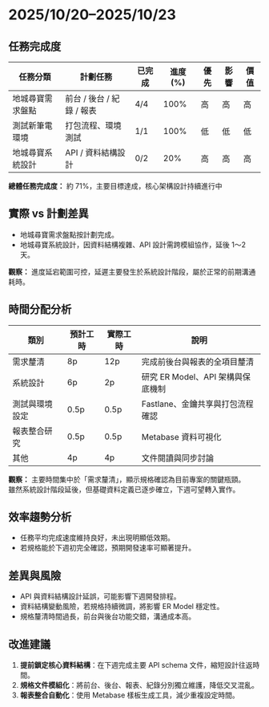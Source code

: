 
# 2025/10/20–2025/10/23  

<TaskBarChart data={task} />

## 任務完成度

| 任務分類         | 計劃任務                  | 已完成 | 進度 (%) | 優先 | 影響 | 價值 |
| ---------------- | ------------------------- | ------ | -------- | ---- | ---- | ---- |
| 地城尋寶需求盤點 | 前台 / 後台 / 紀錄 / 報表 | 4/4    | 100%     | 高   | 高   | 高   |
| 測試新筆電環境   | 打包流程、環境測試        | 1/1    | 100%     | 低   | 低   | 低   |
| 地城尋寶系統設計 | API / 資料結構設計        | 0/2    | 20%      | 高   | 高   | 高   |

<TaskPieChart data={task} />

**總體任務完成度：** 約 71%，主要目標達成，核心架構設計持續進行中


## 實際 vs 計劃差異

- 地城尋寶需求盤點按計劃完成。
- 地城尋寶系統設計，因資料結構複雜、API 設計需跨模組協作，延後 1～2 天。

**觀察：** 進度延宕範圍可控，延遲主要發生於系統設計階段，屬於正常的前期溝通耗時。

## 時間分配分析  

<TimeTreemapChart data={time} />

| 類別           | 預計工時 | 實際工時 | 說明                              |
| -------------- | -------- | -------- | --------------------------------- |
| 需求釐清       | 8p       | 12p      | 完成前後台與報表的全項目釐清      |
| 系統設計       | 6p       | 2p       | 研究 ER Model、API 架構與保底機制 |
| 測試與環境設定 | 0.5p     | 0.5p     | Fastlane、金鑰共享與打包流程確認  |
| 報表整合研究   | 0.5p     | 0.5p     | Metabase 資料可視化               |
| 其他           | 4p       | 4p       | 文件閱讀與同步討論                |

<TimeThresholdChart data={time} />

**觀察：** 主要時間集中於「需求釐清」，顯示規格確認為目前專案的關鍵瓶頸。  
雖然系統設計階段延後，但基礎資料定義已逐步確立，下週可望轉入實作。

## 效率趨勢分析

- 任務平均完成速度維持良好，未出現明顯低效期。  
- 若規格能於下週初完全確認，預期開發速率可顯著提升。

## 差異與風險

- API 與資料結構設計延誤，可能影響下週開發排程。
- 資料結構變動風險，若規格持續微調，將影響 ER Model 穩定性。
- 規格釐清時間過長，前台與後台功能交錯，溝通成本高。

## 改進建議

1. **提前鎖定核心資料結構**：在下週完成主要 API schema 文件，縮短設計往返時間。  
2. **規格文件模組化**：將前台、後台、報表、紀錄分別獨立維護，降低交叉混亂。  
3. **報表整合自動化**：使用 Metabase 樣板生成工具，減少重複設定時間。  
